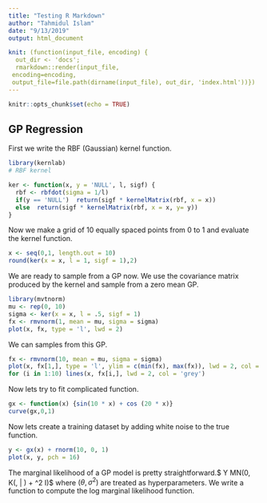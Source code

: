 ```yaml
---
title: "Testing R Markdown"
author: "Tahmidul Islam"
date: "9/13/2019"
output: html_document

knit: (function(input_file, encoding) {
  out_dir <- 'docs';
  rmarkdown::render(input_file,
 encoding=encoding,
 output_file=file.path(dirname(input_file), out_dir, 'index.html'))})
---
```


```r
knitr::opts_chunk$set(echo = TRUE)
```

## GP Regression

First we write the RBF (Gaussian) kernel function.

```r
library(kernlab)
# RBF kernel

ker <- function(x, y = 'NULL', l, sigf) {
  rbf <- rbfdot(sigma = 1/l)
  if(y == 'NULL')  return(sigf * kernelMatrix(rbf, x = x))
  else  return(sigf * kernelMatrix(rbf, x = x, y= y))
}

```

Now we make a grid of 10 equally spaced points from 0 to 1 and evaluate the kernel function.
```r
x <- seq(0,1, length.out = 10)
round(ker(x = x, l = 1, sigf = 1),2)
```

We are ready to sample from a GP now. We use the covariance matrix produced by the kernel and sample from a zero mean GP.

```r
library(mvtnorm)
mu <- rep(0, 10)
sigma <- ker(x = x, l = .5, sigf = 1)
fx <- rmvnorm(1, mean = mu, sigma = sigma)
plot(x, fx, type = 'l', lwd = 2)
```

We can samples from this GP.

```r
fx <- rmvnorm(10, mean = mu, sigma = sigma)
plot(x, fx[1,], type = 'l', ylim = c(min(fx), max(fx)), lwd = 2, col = 'grey')
for (i in 1:10) lines(x, fx[i,], lwd = 2, col = 'grey')
```

Now lets try to fit complicated function.

```r
gx <- function(x) {sin(10 * x) + cos (20 * x)}
curve(gx,0,1)
```

Now lets create a training dataset by adding white noise to the true function.

```r
y <- gx(x) + rnorm(10, 0, 1)
plot(x, y, pch = 16)
```

The marginal likelihood of a GP model is pretty straightforward.$ Y \sim MN(0, K(\cdot, \cdot | \theta) + \sigma^2 I)$ where $(\theta, \sigma^2)$ are treated as hyperparameters. We write a function to compute the log marginal likelihood function.


